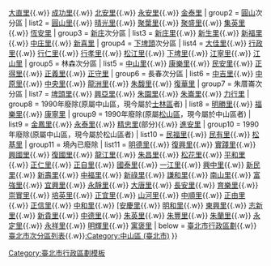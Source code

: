 {{Navbox
| name  = 臺北市中山區
| title = [[中山區 (臺北市)|中山區]]行政區劃
| image =
| state = auto
| style = width: 100%
| group1 = [[大直]]次分區
| list1 = {{nowrap begin}}[[劍潭里|劍潭-{里}-]]{{.w}} [[大直里]]{{.w}} [[成功里 (臺北市)|成功里]]{{.w}} [[北安里]]{{.w}} [[永安里 (臺北市)|永安里]]{{.w}} [[金泰里]]{{nowrap end}}
| group2 = [[圓山]]次分區
| list2 = {{nowrap begin}} [[圓山里 (臺北市)|圓山里]]{{.w}}  [[晴光里]]{{.w}}  [[聚葉里]]{{.w}}  [[聚盛里]]{{.w}}  [[集英里]]{{.w}} [[恆安里]]{{nowrap end}}
| group3 = [[西新庄子|新庄]]次分區
| list3 = {{nowrap begin}} [[新庄里 (臺北市)|新庄里]]{{.w}} [[新生里]]{{.w}} [[新福里 (臺北市)|新福里]]{{.w}} [[中庄里 (臺北市)|中庄里]]{{.w}} [[新喜里]]{{nowrap end}}
| group4 = [[下埤頭 (臺北市)|下埤頭]]次分區
| list4 = {{nowrap begin}} [[大佳里]]{{.w}} [[行政里]]{{.w}} [[行仁里]]{{.w}} [[行孝里]]{{.w}} [[松江里]]{{.w}} [[下埤里 (臺北市)|下埤里]]{{.w}} [[江寧里]]{{.w}}  [[江山里]]{{nowrap end}}
| group5 = 林森次分區
| list5 = {{nowrap begin}} [[中山里 (臺北市)|中山里]]{{.w}} [[康樂里]]{{.w}} [[民安里]]{{.w}} [[正得里]]{{.w}} [[正義里]]{{.w}}  [[正守里]]{{nowrap end}}
| group6 = 長春次分區
| list6 = {{nowrap begin}} [[中吉里]]{{.w}} [[中原里 (臺北市)|中原里]]{{.w}} [[中央里 (臺北市)|中央里]]{{.w}} [[龍洲里]]{{.w}} [[朱馥里]]{{.w}}  [[復華里]]{{nowrap end}}
| group7 = 朱厝崙次分區
| list7 = {{nowrap begin}} [[埤頭里]]{{.w}} [[興亞里]]{{.w}} [[朱園里]]{{.w}} [[朱崙里]]{{.w}} [[力行里 (中山區)|力行里]]{{nowrap end}}
| group8 = 1990年廢除(原屬中山區，現今屬於[[士林區]]者)
| list8 = {{nowrap begin}} [[明勝里]]{{.w}} [[福樂里]]{{.w}} [[康寧里]]{{nowrap end}}
| group9 = 1990年廢除(原屬[[松山區 (臺灣)|松山區]]，現今屬於中山區者)
| list9 = {{nowrap begin}} [[金鳳里]]{{.w}} [[永泰里]]{{.w}} [[精忠里]](部分){{.w}} [[進安里]]{{nowrap end}}
| group10 = 1990年廢除(原屬中山區，現今屬於松山區者)
| list10 = {{nowrap begin}} [[民福里]]{{.w}} [[民有里]]{{.w}} [[松基里]]{{nowrap end}}
| group11 = 境內已廢除
| list11 = {{nowrap begin}} [[明德里]]{{.w}} [[復興里 (中山區)|復興里]]{{.w}} [[實踐里]]{{.w}} [[興國里]]{{.w}} [[復國里]]{{.w}} [[龍江里]]{{.w}} [[朱昌里]]{{.w}} [[松花里]]{{.w}} [[平和里]]{{.w}} [[正仁里]]{{.w}} [[正自里]]{{.w}} [[國泰里]]{{.w}} [[一江里]]{{.w}} [[興中里]]{{.w}} [[新民里]]{{.w}} [[新壽里]]{{.w}} [[中福里]]{{.w}} [[新祿里]]{{.w}} [[謙和里]]{{.w}} [[南山里]]{{.w}} [[富強里]]{{.w}} [[宜興里]]{{.w}} [[永靜里]]{{.w}} [[大唐里]]{{.w}} [[長安里]]{{.w}} [[育樂里]]{{.w}} [[崇實里]]{{.w}} [[培英里]]{{.w}} [[正宜里]]{{.w}} [[山河里]]{{.w}} [[中順里]]{{.w}} [[正由里]]{{.w}} [[正信里]]{{.w}} [[中和里 (臺北市|中和里]]{{.w}} [[安慶里 (臺北市|[安慶里]]{{.w}} [[明和里]]{{.w}} [[東興里 (臺北市|東興里]]{{.w}} [[志新里]]{{.w}} [[新貴里]]{{.w}} [[中德里 (臺北市|中德里]]{{.w}} [[朱英里]]{{.w}} [[朱豐里]]{{.w}} [[朱蘭里]]{{.w}} [[永定里 (臺北市|永定里]]{{.w}} [[永祥里]]{{.w}} [[明輝里]]{{.w}} [[寓褒里]]{{nowrap end}}
| below = [[臺北市行政區劃]]{{.w}}[[臺北市次分區列表]]{{.w}}[[:Category:中山區 (臺北市)]]
}}<noinclude>
[[Category:臺北市行政區劃模板]]
[[Category:中山區 (臺北市)| ]]
</noinclude>